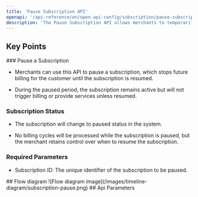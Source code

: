 ```yaml
---
title: 'Pause Subscription API'
openapi: '/api-reference/en/open-api-config/subscription/pause-subscription.json POST /api/v1/server-to-server-interface/subscription/{subscription_id}/pause'
description: 'The Pause Subscription API allows merchants to temporarily pause a customer subscription, halting any upcoming billing cycles until the subscription is resumed.'
---
```


## Key Points

<Info>
  ### Pause a Subscription

  * Merchants can use this API to pause a subscription, which stops future billing for the customer until the subscription is resumed.

  * During the paused period, the subscription remains active but will not trigger billing or provide services unless resumed.

  ### Subscription Status

  * The subscription will change to paused status in the system.

  * No billing cycles will be processed while the subscription is paused, but the merchant retains control over when to resume the subscription.

  ### Required Parameters

  * Subscription ID: The unique identifier of the subscription to be paused.
</Info>
## Flow diagram 
![Flow diagram image](/images/timeline-diagram/subscription-pause.png)
## Api Parameters